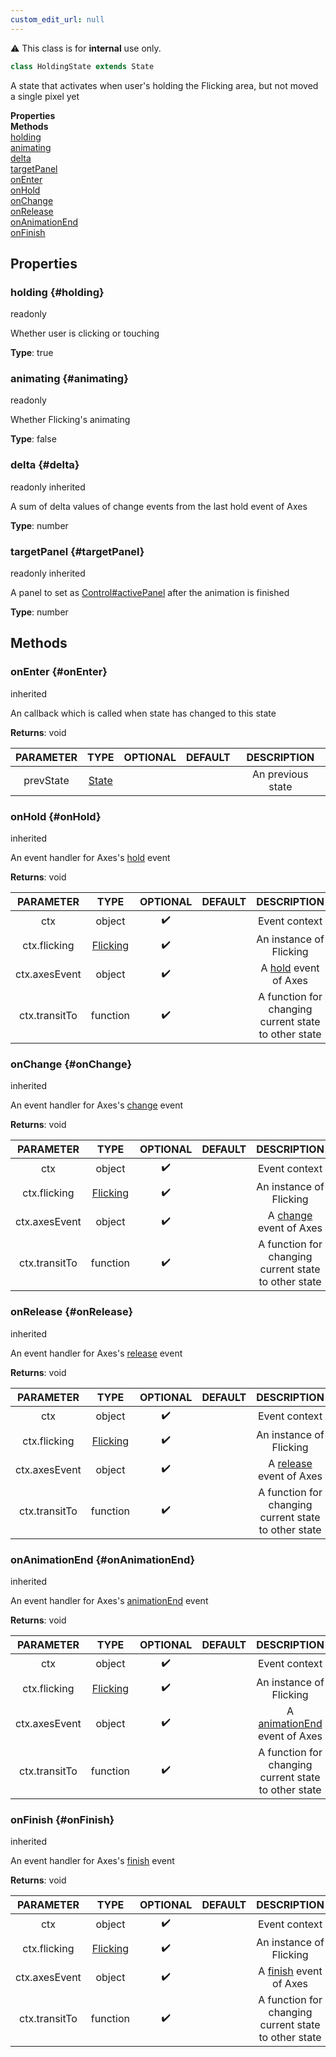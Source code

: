 ```yaml
---
custom_edit_url: null
---
```


<div className="notification is-warning my-2">⚠️ This class is for <strong>internal</strong> use only.</div>

```ts
class HoldingState extends State
```

<div>

</div>

A state that activates when user's holding the Flicking area, but not moved a single pixel yet

<div className="container">
  <div className="row mb-2"><div className="col col--6"><strong>Properties</strong></div><div className="col col--6"><strong>Methods</strong></div></div>
  <div className="row"><div className="col col--6"><a href="#holding">holding</a><br/><a href="#animating">animating</a><br/><a href="#delta">delta</a><br/><a href="#targetPanel">targetPanel</a></div><div className="col col--6"><a href="#onEnter">onEnter</a><br/><a href="#onHold">onHold</a><br/><a href="#onChange">onChange</a><br/><a href="#onRelease">onRelease</a><br/><a href="#onAnimationEnd">onAnimationEnd</a><br/><a href="#onFinish">onFinish</a></div></div>
</div>

## Properties

### holding {#holding}

<div>
  <span className="badge badge--warning">readonly</span>
</div>

Whether user is clicking or touching

**Type**: true

### animating {#animating}

<div>
  <span className="badge badge--warning">readonly</span>
</div>

Whether Flicking's animating

**Type**: false

### delta {#delta}

<div>
  <span className="badge badge--warning">readonly</span>
  <span className="badge badge--danger">inherited</span>
</div>

A sum of delta values of change events from the last hold event of Axes

**Type**: number

### targetPanel {#targetPanel}

<div>
  <span className="badge badge--warning">readonly</span>
  <span className="badge badge--danger">inherited</span>
</div>

A panel to set as [Control#activePanel](Control#activePanel) after the animation is finished

**Type**: number

## Methods

### onEnter {#onEnter}

<div>
  <span className="badge badge--danger">inherited</span>
</div>

An callback which is called when state has changed to this state

**Returns**: void

|PARAMETER|TYPE|OPTIONAL|DEFAULT|DESCRIPTION|
|:---:|:---:|:---:|:---:|:---:|
|prevState|[State](State)|||An previous state|

### onHold {#onHold}

<div>
  <span className="badge badge--danger">inherited</span>
</div>

An event handler for Axes's [hold](https://naver.github.io/egjs-axes/release/latest/doc/eg.Axes.html#event:hold) event

**Returns**: void

|PARAMETER|TYPE|OPTIONAL|DEFAULT|DESCRIPTION|
|:---:|:---:|:---:|:---:|:---:|
|ctx|object|✔️||Event context|
|ctx.flicking|[Flicking](Flicking)|✔️||An instance of Flicking|
|ctx.axesEvent|object|✔️||A [hold](https://naver.github.io/egjs-axes/release/latest/doc/eg.Axes.html#event:hold) event of Axes|
|ctx.transitTo|function|✔️||A function for changing current state to other state|

### onChange {#onChange}

<div>
  <span className="badge badge--danger">inherited</span>
</div>

An event handler for Axes's [change](https://naver.github.io/egjs-axes/release/latest/doc/eg.Axes.html#event:change) event

**Returns**: void

|PARAMETER|TYPE|OPTIONAL|DEFAULT|DESCRIPTION|
|:---:|:---:|:---:|:---:|:---:|
|ctx|object|✔️||Event context|
|ctx.flicking|[Flicking](Flicking)|✔️||An instance of Flicking|
|ctx.axesEvent|object|✔️||A [change](https://naver.github.io/egjs-axes/release/latest/doc/eg.Axes.html#event:change) event of Axes|
|ctx.transitTo|function|✔️||A function for changing current state to other state|

### onRelease {#onRelease}

<div>
  <span className="badge badge--danger">inherited</span>
</div>

An event handler for Axes's [release](https://naver.github.io/egjs-axes/release/latest/doc/eg.Axes.html#event:release) event

**Returns**: void

|PARAMETER|TYPE|OPTIONAL|DEFAULT|DESCRIPTION|
|:---:|:---:|:---:|:---:|:---:|
|ctx|object|✔️||Event context|
|ctx.flicking|[Flicking](Flicking)|✔️||An instance of Flicking|
|ctx.axesEvent|object|✔️||A [release](https://naver.github.io/egjs-axes/release/latest/doc/eg.Axes.html#event:release) event of Axes|
|ctx.transitTo|function|✔️||A function for changing current state to other state|

### onAnimationEnd {#onAnimationEnd}

<div>
  <span className="badge badge--danger">inherited</span>
</div>

An event handler for Axes's [animationEnd](https://naver.github.io/egjs-axes/release/latest/doc/eg.Axes.html#event:animationEnd) event

**Returns**: void

|PARAMETER|TYPE|OPTIONAL|DEFAULT|DESCRIPTION|
|:---:|:---:|:---:|:---:|:---:|
|ctx|object|✔️||Event context|
|ctx.flicking|[Flicking](Flicking)|✔️||An instance of Flicking|
|ctx.axesEvent|object|✔️||A [animationEnd](https://naver.github.io/egjs-axes/release/latest/doc/eg.Axes.html#event:animationEnd) event of Axes|
|ctx.transitTo|function|✔️||A function for changing current state to other state|

### onFinish {#onFinish}

<div>
  <span className="badge badge--danger">inherited</span>
</div>

An event handler for Axes's [finish](https://naver.github.io/egjs-axes/release/latest/doc/eg.Axes.html#event:finish) event

**Returns**: void

|PARAMETER|TYPE|OPTIONAL|DEFAULT|DESCRIPTION|
|:---:|:---:|:---:|:---:|:---:|
|ctx|object|✔️||Event context|
|ctx.flicking|[Flicking](Flicking)|✔️||An instance of Flicking|
|ctx.axesEvent|object|✔️||A [finish](https://naver.github.io/egjs-axes/release/latest/doc/eg.Axes.html#event:finish) event of Axes|
|ctx.transitTo|function|✔️||A function for changing current state to other state|

